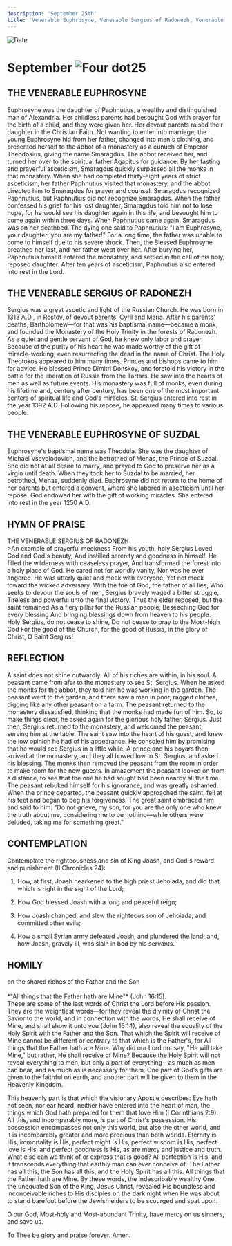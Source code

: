 ```yaml
---
description: 'September 25th'
title: 'Venerable Euphrosyne, Venerable Sergius of Radonezh, Venerable Euphrosyne of Suzdal'
---
```


<RunningHead />
<Image src="/title-imprint.png" height={68} width={50} alt="Date" className="title-imprint"/>

# <div id="date">September <Image className="four-dot" src="/four-dot.png" height={15} width={15} alt="Four dot" />25</div>

## THE VENERABLE EUPHROSYNE

Euphrosyne was the daughter of Paphnutius, a wealthy and distinguished man of Alexandria. Her childless parents had besought God with prayer for the birth of a child, and they were given her. Her devout parents raised their daughter in the Christian Faith. Not wanting to enter into marriage, the young Euphrosyne hid from her father, changed into men's clothing, and presented herself to the abbot of a monastery as a eunuch of Emperor Theodosius, giving the name Smaragdus. The abbot received her, and turned her over to the spiritual father Agapitus for guidance. By her fasting and prayerful asceticism, Smaragdus quickly surpassed all the monks in that monastery. When she had completed thirty-eight years of strict asceticism, her father Paphnutius visited that monastery, and the abbot directed him to Smaragdus for prayer and counsel. Smaragdus recognized Paphnutius, but Paphnutius did not recognize Smaragdus. When the father confessed his grief for his lost daughter, Smaragdus told him not to lose hope, for he would see his daughter again in this life, and besought him to come again within three days. When Paphnutius came again, Smaragdus was on her deathbed. The dying one said to Paphnutius: "I am Euphrosyne, your daughter; you are my father!" For a long time, the father was unable to come to himself due to his severe shock. Then, the Blessed Euphrosyne breathed her last, and her father wept over her. After burying her, Paphnutius himself entered the monastery, and settled in the cell of his holy, reposed daughter. After ten years of asceticism, Paphnutius also entered into rest in the Lord.

## THE VENERABLE SERGIUS OF RADONEZH

Sergius was a great ascetic and light of the Russian Church. He was born in 1313 A.D., in Rostov, of devout parents, Cyril and Maria. After his parents' deaths, Bartholomew—for that was his baptismal name—became a monk, and founded the Monastery of the Holy Trinity in the forests of Radonezh. As a quiet and gentle servant of God, he knew only labor and prayer. Because of the purity of his heart he was made worthy of the gift of miracle-working, even resurrecting the dead in the name of Christ. The Holy Theotokos appeared to him many times. Princes and bishops came to him for advice. He blessed Prince Dimitri Donskoy, and foretold his victory in the battle for the liberation of Russia from the Tartars. He saw into the hearts of men as well as future events. His monastery was full of monks, even during his lifetime and, century after century, has been one of the most important centers of spiritual life and God's miracles. St. Sergius entered into rest in the year 1392 A.D. Following his repose, he appeared many times to various people.

## THE VENERABLE EUPHROSYNE OF SUZDAL

Euphrosyne's baptismal name was Theodula. She was the daughter of Michael Vsevolodovich, and the betrothed of Menas, the Prince of Suzdal. She did not at all desire to marry, and prayed to God to preserve her as a virgin until death. When they took her to Suzdal to be married, her betrothed, Menas, suddenly died. Euphrosyne did not return to the home of her parents but entered a convent, where she labored in asceticism until her repose. God endowed her with the gift of working miracles. She entered into rest in the year 1250 A.D.


## HYMN OF PRAISE
<div style={{textAlign:'center', color:'crimson', fontWeight:'bold'}}>
THE VENERABLE SERGIUS OF RADONEZH
</div>
>An example of prayerful meekness  
From his youth, holy Sergius  
Loved God and God's beauty,  
And instilled serenity and goodness in himself.  
He filled the wilderness with ceaseless prayer,  
And transformed the forest into a holy place of God.  
He cared not for worldly vanity,  
Nor was he ever angered.  
He was utterly quiet and meek with everyone,  
Yet not meek toward the wicked adversary.  
With the foe of God, the father of all lies,  
Who seeks to devour the souls of men,  
Sergius bravely waged a bitter struggle,  
Tireless and powerful unto the final victory.  
Thus the elder reposed, but the saint remained  
As a fiery pillar for the Russian people,  
Beseeching God for every blessing  
And bringing blessings down from heaven to his people.  
Holy Sergius, do not cease to shine,  
Do not cease to pray to the Most-high God  
For the good of the Church, for the good of Russia,  
In the glory of Christ, O Saint Sergius!  


## REFLECTION

A saint does not shine outwardly. All of his riches are within, in his soul. A peasant came from afar to the monastery to see St. Sergius. When he asked the monks for the abbot, they told him he was working in the garden. The peasant went to the garden, and there saw a man in poor, ragged clothes, digging like any other peasant on a farm. The peasant returned to the monastery dissatisfied, thinking that the monks had made fun of him. So, to make things clear, he asked again for the glorious holy father, Sergius. Just then, Sergius returned to the monastery, and welcomed the peasant, serving him at the table. The saint saw into the heart of his guest, and knew the low opinion he had of his appearance. He consoled him by promising that he would see Sergius in a little while. A prince and his boyars then arrived at the monastery, and they all bowed low to St. Sergius, and asked his blessing. The monks then removed the peasant from the room in order to make room for the new guests. In amazement the peasant looked on from a distance, to see that the one he had sought had been nearby all the time. The peasant rebuked himself for his ignorance, and was greatly ashamed. When the prince departed, the peasant quickly approached the saint, fell at his feet and began to beg his forgiveness. The great saint embraced him and said to him: "Do not grieve, my son, for you are the only one who knew the truth about me, considering me to be nothing—while others were deluded, taking me for something great."


## CONTEMPLATION
Contemplate the righteousness and sin of King Joash, and God's reward and punishment (II Chronicles 24):

1. How, at first, Joash hearkened to the high priest Jehoiada, and did that which is right in the sight of the Lord;

2. How God blessed Joash with a long and peaceful reign;

3. How Joash changed, and slew the righteous son of Jehoiada, and committed other evils;

4. How a small Syrian army defeated Joash, and plundered the land; and, how Joash, gravely ill, was slain in bed by his servants.


## HOMILY
<div style={{textAlign:'center', color:'crimson', fontWeight:'bold'}}>
on the shared riches of the Father and the Son
</div>
<br />
<div style={{textAlign:'right'}}>
*"All things that the Father hath are Mine"* (John 16:15).
</div>
These are some of the last words of Christ the Lord before His passion. They are the weightiest words—for they reveal the divinity of Christ the Savior to the world, and in connection with the words, He shall receive of Mine, and shall show it unto you (John 16:14), also reveal the equality of the Holy Spirit with the Father and the Son. That which the Spirit will receive of Mine cannot be different or contrary to that which is the Father's, for All things that the Father hath are Mine. Why did our Lord not say, "He will take Mine," but rather, He shall receive of Mine? Because the Holy Spirit will not reveal everything to men, but only a part of everything—as much as men can bear, and as much as is necessary for them. One part of God's gifts are given to the faithful on earth, and another part will be given to them in the Heavenly Kingdom.

This heavenly part is that which the visionary Apostle describes: Eye hath not seen, nor ear heard, neither have entered into the heart of man, the things which God hath prepared for them that love Him (I Corinthians 2:9). All this, and incomparably more, is part of Christ's possession. His possession encompasses not only this world, but also the other world, and it is incomparably greater and more precious than both worlds. Eternity is His, immortality is His, perfect might is His, perfect wisdom is His, perfect love is His, and perfect goodness is His, as are mercy and justice and truth. What else can we think of or express that is good? All perfection is His, and it transcends everything that earthly man can ever conceive of. The Father has all this, the Son has all this, and the Holy Spirit has all this. All things that the Father hath are Mine. By these words, the indescribably wealthy One, the unequaled Son of the King, Jesus Christ, revealed His boundless and inconceivable riches to His disciples on the dark night when He was about to stand barefoot before the Jewish elders to be scourged and spat upon.

O our God, Most-holy and Most-abundant Trinity, have mercy on us sinners, and save us.

To Thee be glory and praise forever. Amen.